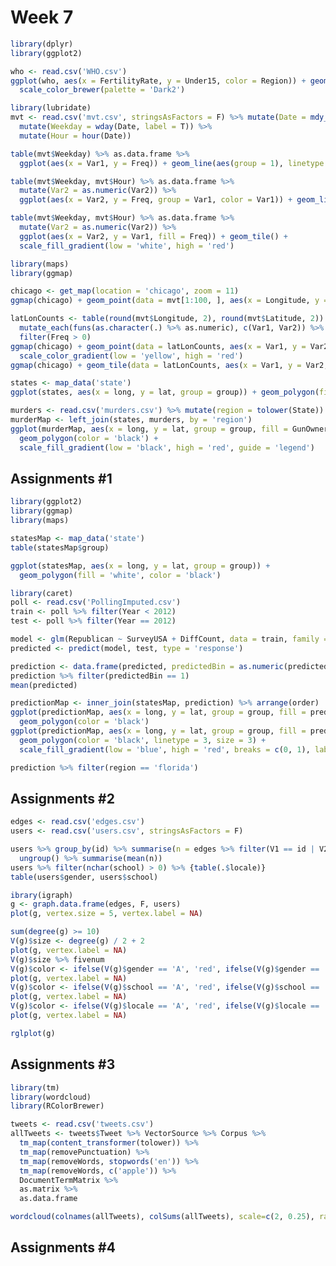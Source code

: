 # Week 7

```r
library(dplyr)
library(ggplot2)

who <- read.csv('WHO.csv')
ggplot(who, aes(x = FertilityRate, y = Under15, color = Region)) + geom_point() +
  scale_color_brewer(palette = 'Dark2')

library(lubridate)
mvt <- read.csv('mvt.csv', stringsAsFactors = F) %>% mutate(Date = mdy_hm(Date)) %>%
  mutate(Weekday = wday(Date, label = T)) %>%
  mutate(Hour = hour(Date))

table(mvt$Weekday) %>% as.data.frame %>%
  ggplot(aes(x = Var1, y = Freq)) + geom_line(aes(group = 1), linetype = 2)

table(mvt$Weekday, mvt$Hour) %>% as.data.frame %>%
  mutate(Var2 = as.numeric(Var2)) %>%
  ggplot(aes(x = Var2, y = Freq, group = Var1, color = Var1)) + geom_line()

table(mvt$Weekday, mvt$Hour) %>% as.data.frame %>%
  mutate(Var2 = as.numeric(Var2)) %>%
  ggplot(aes(x = Var2, y = Var1, fill = Freq)) + geom_tile() +
  scale_fill_gradient(low = 'white', high = 'red')

library(maps)
library(ggmap)

chicago <- get_map(location = 'chicago', zoom = 11)
ggmap(chicago) + geom_point(data = mvt[1:100, ], aes(x = Longitude, y = Latitude))

latLonCounts <- table(round(mvt$Longitude, 2), round(mvt$Latitude, 2)) %>% as.data.frame %>%
  mutate_each(funs(as.character(.) %>% as.numeric), c(Var1, Var2)) %>% 
  filter(Freq > 0)
ggmap(chicago) + geom_point(data = latLonCounts, aes(x = Var1, y = Var2, color = Freq, size = Freq)) +
  scale_color_gradient(low = 'yellow', high = 'red')
ggmap(chicago) + geom_tile(data = latLonCounts, aes(x = Var1, y = Var2, alpha = Freq), fill = 'red')

states <- map_data('state')
ggplot(states, aes(x = long, y = lat, group = group)) + geom_polygon(fill = 'white', color = 'black')

murders <- read.csv('murders.csv') %>% mutate(region = tolower(State))
murderMap <- left_join(states, murders, by = 'region')
ggplot(murderMap, aes(x = long, y = lat, group = group, fill = GunOwnership / Population * 100000)) + 
  geom_polygon(color = 'black') +
  scale_fill_gradient(low = 'black', high = 'red', guide = 'legend')

```

## Assignments #1
```r
library(ggplot2)
library(ggmap)
library(maps)

statesMap <- map_data('state')
table(statesMap$group)

ggplot(statesMap, aes(x = long, y = lat, group = group)) + 
  geom_polygon(fill = 'white', color = 'black')

library(caret)
poll <- read.csv('PollingImputed.csv')
train <- poll %>% filter(Year < 2012)
test <- poll %>% filter(Year == 2012)

model <- glm(Republican ~ SurveyUSA + DiffCount, data = train, family = binomial)
predicted <- predict(model, test, type = 'response')

prediction <- data.frame(predicted, predictedBin = as.numeric(predicted > 0.5), region = tolower(test$State))
prediction %>% filter(predictedBin == 1)
mean(predicted)

predictionMap <- inner_join(statesMap, prediction) %>% arrange(order)
ggplot(predictionMap, aes(x = long, y = lat, group = group, fill = predictedBin)) +
  geom_polygon(color = 'black')
ggplot(predictionMap, aes(x = long, y = lat, group = group, fill = predicted)) +
  geom_polygon(color = 'black', linetype = 3, size = 3) +
  scale_fill_gradient(low = 'blue', high = 'red', breaks = c(0, 1), labels = c('Dem', 'Rep'))

prediction %>% filter(region == 'florida')
```

## Assignments #2
```r
edges <- read.csv('edges.csv')
users <- read.csv('users.csv', stringsAsFactors = F)

users %>% group_by(id) %>% summarise(n = edges %>% filter(V1 == id | V2 == id) %>% NROW) %>%
  ungroup() %>% summarise(mean(n))
users %>% filter(nchar(school) > 0) %>% {table(.$locale)} 
table(users$gender, users$school)

ibrary(igraph)
g <- graph.data.frame(edges, F, users)
plot(g, vertex.size = 5, vertex.label = NA)

sum(degree(g) >= 10)
V(g)$size <- degree(g) / 2 + 2
plot(g, vertex.label = NA)
V(g)$size %>% fivenum
V(g)$color <- ifelse(V(g)$gender == 'A', 'red', ifelse(V(g)$gender == 'B', 'gray', 'black'))
plot(g, vertex.label = NA)
V(g)$color <- ifelse(V(g)$school == 'A', 'red', ifelse(V(g)$school == 'AB', 'gray', 'black'))
plot(g, vertex.label = NA)
V(g)$color <- ifelse(V(g)$locale == 'A', 'red', ifelse(V(g)$locale == 'B', 'yellow', 'black'))
plot(g, vertex.label = NA)

rglplot(g)
```

## Assignments #3
```r
library(tm)
library(wordcloud)
library(RColorBrewer)

tweets <- read.csv('tweets.csv')
allTweets <- tweets$Tweet %>% VectorSource %>% Corpus %>%
  tm_map(content_transformer(tolower)) %>%
  tm_map(removePunctuation) %>%
  tm_map(removeWords, stopwords('en')) %>%
  tm_map(removeWords, c('apple')) %>%
  DocumentTermMatrix %>%
  as.matrix %>%
  as.data.frame

wordcloud(colnames(allTweets), colSums(allTweets), scale=c(2, 0.25), random.order = F, colors = brewer.pal(8, 'YlOrRd'))
```

## Assignments #4
```r

```

